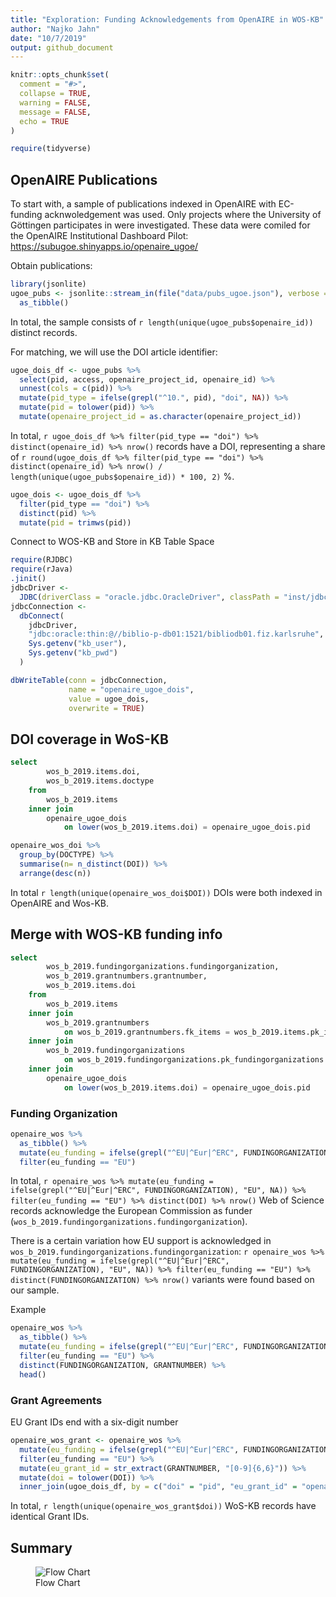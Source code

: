 ```yaml
---
title: "Exploration: Funding Acknowledgements from OpenAIRE in WOS-KB"
author: "Najko Jahn"
date: "10/7/2019"
output: github_document
---
```


```r
knitr::opts_chunk$set(
  comment = "#>",
  collapse = TRUE,
  warning = FALSE,
  message = FALSE,
  echo = TRUE
)
```

```r
require(tidyverse)
```

## OpenAIRE Publications

To start with, a sample of publications indexed in OpenAIRE with EC-funding acknwoledgement was used. Only projects where the University of Göttingen participates in were investigated. These data were comiled for the OpenAIRE  Institutional Dashboard Pilot:
<https://subugoe.shinyapps.io/openaire_ugoe/>

Obtain publications:

```r
library(jsonlite)
ugoe_pubs <- jsonlite::stream_in(file("data/pubs_ugoe.json"), verbose = FALSE) %>%
  as_tibble()
```

In total, the sample consists of `r length(unique(ugoe_pubs$openaire_id))` distinct records.

For matching, we will use the DOI article identifier:

```r
ugoe_dois_df <- ugoe_pubs %>% 
  select(pid, access, openaire_project_id, openaire_id) %>% 
  unnest(cols = c(pid)) %>% 
  mutate(pid_type = ifelse(grepl("^10.", pid), "doi", NA)) %>%
  mutate(pid = tolower(pid)) %>%
  mutate(openaire_project_id = as.character(openaire_project_id))
```

In total, `r ugoe_dois_df %>% filter(pid_type == "doi") %>% distinct(openaire_id) %>% nrow()` records have a DOI, representing a share of `r round(ugoe_dois_df %>% filter(pid_type == "doi") %>% distinct(openaire_id) %>% nrow() / length(unique(ugoe_pubs$openaire_id)) * 100, 2)` %. 

```r
ugoe_dois <- ugoe_dois_df %>%
  filter(pid_type == "doi") %>%
  distinct(pid) %>%
  mutate(pid = trimws(pid))
```

Connect to WOS-KB and Store in KB Table Space


```r
require(RJDBC)
require(rJava)
.jinit()
jdbcDriver <-
  JDBC(driverClass = "oracle.jdbc.OracleDriver", classPath = "inst/jdbc_driver/ojdbc8.jar")
jdbcConnection <-
  dbConnect(
    jdbcDriver,
    "jdbc:oracle:thin:@//biblio-p-db01:1521/bibliodb01.fiz.karlsruhe",
    Sys.getenv("kb_user"),
    Sys.getenv("kb_pwd")
  ) 
```

```r
dbWriteTable(conn = jdbcConnection, 
             name = "openaire_ugoe_dois", 
             value = ugoe_dois,
             overwrite = TRUE)
```

## DOI coverage in WoS-KB

```sql
select
        wos_b_2019.items.doi,
        wos_b_2019.items.doctype 
    from
        wos_b_2019.items 
    inner join
        openaire_ugoe_dois 
            on lower(wos_b_2019.items.doi) = openaire_ugoe_dois.pid
```

```r
openaire_wos_doi %>%
  group_by(DOCTYPE) %>%
  summarise(n= n_distinct(DOI)) %>%
  arrange(desc(n)) 
```

In total `r length(unique(openaire_wos_doi$DOI))` DOIs were both indexed in OpenAIRE and Wos-KB.

## Merge with WOS-KB funding info

```sql
select
        wos_b_2019.fundingorganizations.fundingorganization,
        wos_b_2019.grantnumbers.grantnumber,
        wos_b_2019.items.doi 
    from
        wos_b_2019.items 
    inner join
        wos_b_2019.grantnumbers    
            on wos_b_2019.grantnumbers.fk_items = wos_b_2019.items.pk_items 
    inner join
        wos_b_2019.fundingorganizations    
            on wos_b_2019.fundingorganizations.pk_fundingorganizations = wos_b_2019.grantnumbers.fk_fundingorganizations 
    inner join
        openaire_ugoe_dois 
            on lower(wos_b_2019.items.doi) = openaire_ugoe_dois.pid
```

### Funding Organization

```r
openaire_wos %>%
  as_tibble() %>%
  mutate(eu_funding = ifelse(grepl("^EU|^Eur|^ERC", FUNDINGORGANIZATION), "EU", NA)) %>% 
  filter(eu_funding == "EU") 
```

In total, `r openaire_wos %>% mutate(eu_funding = ifelse(grepl("^EU|^Eur|^ERC", FUNDINGORGANIZATION), "EU", NA)) %>% filter(eu_funding == "EU") %>% distinct(DOI) %>% nrow()` Web of Science records acknowledge the European Commission as funder (`wos_b_2019.fundingorganizations.fundingorganization`).

There is a certain variation how EU support is acknowledged in `wos_b_2019.fundingorganizations.fundingorganization`: `r openaire_wos %>% mutate(eu_funding = ifelse(grepl("^EU|^Eur|^ERC", FUNDINGORGANIZATION), "EU", NA)) %>% filter(eu_funding == "EU") %>% distinct(FUNDINGORGANIZATION) %>% nrow()` variants were found based on our sample.

Example

```r
openaire_wos %>%
  as_tibble() %>%
  mutate(eu_funding = ifelse(grepl("^EU|^Eur|^ERC", FUNDINGORGANIZATION), "EU", NA)) %>% 
  filter(eu_funding == "EU") %>%
  distinct(FUNDINGORGANIZATION, GRANTNUMBER) %>%
  head()
```

### Grant Agreements

EU Grant IDs end with a six-digit number

```r
openaire_wos_grant <- openaire_wos %>% 
  mutate(eu_funding = ifelse(grepl("^EU|^Eur|^ERC", FUNDINGORGANIZATION), "EU", NA)) %>% 
  filter(eu_funding == "EU") %>%
  mutate(eu_grant_id = str_extract(GRANTNUMBER, "[0-9]{6,6}")) %>%
  mutate(doi = tolower(DOI)) %>%
  inner_join(ugoe_dois_df, by = c("doi" = "pid", "eu_grant_id" = "openaire_project_id"))
```

In total, `r length(unique(openaire_wos_grant$doi))` WoS-KB records have identical Grant IDs.

## Summary 

![Flow Chart](flow.png)